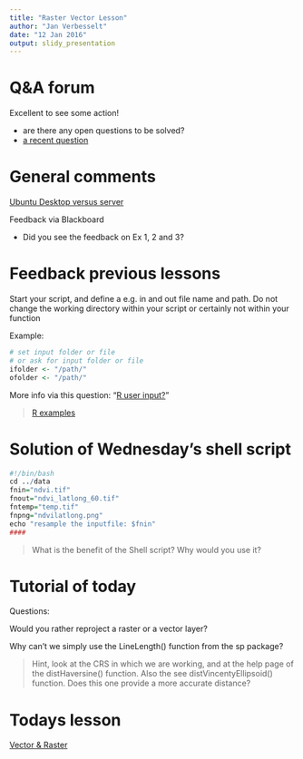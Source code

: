 ```yaml
---
title: "Raster Vector Lesson"
author: "Jan Verbesselt"
date: "12 Jan 2016"
output: slidy_presentation
---
```


# Q&A forum

Excellent to see some action!
  
  - are there any open questions to be solved?
  - [a recent question](http://www.geo-informatie.nl/courses/grs33806/question2answer/index.php?qa=60&qa_1=cannot-bind-2-lines-together)
    
# General comments

[Ubuntu Desktop versus server](http://www.ubuntu.com/download/)

Feedback via Blackboard
  
  - Did you see the feedback on Ex 1, 2 and 3?
        
# Feedback previous lessons

Start your script, and define a e.g. in and out file name and path.
Do not change the working directory within your script or certainly not within your function

Example:

```r
# set input folder or file
# or ask for input folder or file
ifolder <- "/path/"
ofolder <- "/path/"
```

More info via this question: "[R user input?](http://stackoverflow.com/questions/5974967/what-is-the-correct-way-to-ask-for-user-input-in-an-r-program)"

> [R examples](http://www.rexamples.com/4/Reading%20user%20input)

# Solution of Wednesday's shell script

```r
#!/bin/bash
cd ../data
fnin="ndvi.tif"
fnout="ndvi_latlong_60.tif"
fntemp="temp.tif"
fnpng="ndvilatlong.png"
echo "resample the inputfile: $fnin"
####
```

> What is the benefit of the Shell script? Why would you use it?

# Tutorial of today

Questions: 

Would you rather reproject a raster or a vector layer?
    
Why can't we simply use the LineLength() function from the sp package?
    
> Hint, look at the CRS in which we are working, and at the help page of the distHaversine() function. Also the see distVincentyEllipsoid() function. Does this one provide a more accurate distance?

# Todays lesson

[Vector & Raster](http://geoscripting-wur.github.io/VectorRaster/)




